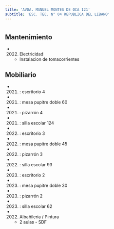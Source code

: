 ```yaml
---
title: 'AVDA. MANUEL MONTES DE OCA 121'
subtitle: 'ESC. TEC. N° 04 REPUBLICA DEL LIBANO'
---
```


#


## Mantenimiento

*  (2022) Electricidad 
    + Instalacion de tomacorrientes


## Mobiliario

*  (2021) : escritorio 4 

*  (2021) : mesa pupitre doble 60 

*  (2021) : pizarrón 4 

*  (2021) : silla escolar 124 

*  (2022) : escritorio 3 

*  (2022) : mesa pupitre doble 45 

*  (2022) : pizarrón 3 

*  (2022) : silla escolar 93 

*  (2023) : escritorio 2 

*  (2023) : mesa pupitre doble 30 

*  (2023) : pizarrón 2 

*  (2023) : silla escolar 62 




*  (2022) Albañileria / Pintura 
    + 2 aulas - SDF



